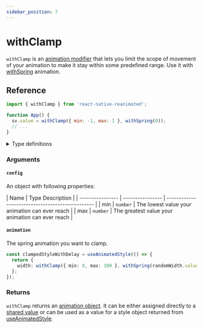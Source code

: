 ```yaml
---
sidebar_position: 7
---
```


# withClamp

`withClamp` is an [animation modifier](/docs/fundamentals/glossary#animation-modifier) that lets you limit the scope of movement of your animation to make it stay within some predefined range.
Use it with [withSpring](/docs/animations/withSpring) animation.


<InteractivePlayground usePlayground={useClampPlayground} />

## Reference

```javascript
import { withClamp } from 'react-native-reanimated';

function App() {
  sv.value = withClamp({ min: -1, max: 1 }, withSpring(0));
  // ...
}
```

<details>
<summary>Type definitions</summary>

```typescript
type AnimatableValue = number | string | number[];

function withClamp<T extends number | string>(
  config: {
    min?: T;
    max?: T;
  },
  clampedAnimation: T
): T;

enum ReduceMotion {
  System = 'system',
  Always = 'always',
  Never = 'never',
}
```

</details>

### Arguments

#### `config`

An object with following properties:

| Name             | Type Description |
| ---------------- | ---------------- | ------------------------------------------------ |
| min <Optional /> | `number`         | The lowest value your animation can ever reach   |
| max <Optional /> | `number`         | The greatest value your animation can ever reach |

#### `animation`

The spring animation you want to clamp.

```typescript
const clampedStyleWithDelay = useAnimatedStyle(() => {
  return {
    width: withClamp({ min: 0, max: 100 }, withSpring(randomWidth.value)),
  };
});
```

### Returns

`withClamp` returns an [animation object](/docs/fundamentals/glossary#animation-object). It can be either assigned directly to a [shared value](/docs/fundamentals/glossary#shared-value) or can be used as a value for a style object returned from [useAnimatedStyle](docs/core/useAnimatedStyle).

<PlatformCompatibility android ios web />
